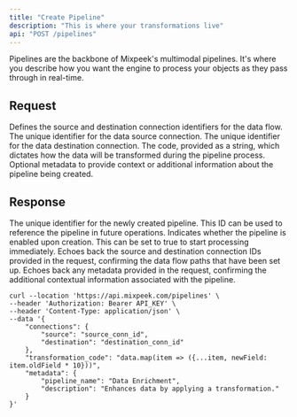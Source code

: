 ```yaml
---
title: "Create Pipeline"
description: "This is where your transformations live"
api: "POST /pipelines"
---
```


Pipelines are the backbone of Mixpeek's multimodal pipelines. It's where you describe how you want the engine to process your objects as they pass through in real-time.

## Request

<ParamField body="connections" type="object" required>
  Defines the source and destination connection identifiers for the data flow.
  <Field name="source" type="string" required>
    The unique identifier for the data source connection.
  </Field>
  <Field name="destination" type="string" required>
    The unique identifier for the data destination connection.
  </Field>
</ParamField>

<ParamField body="transformation_code" type="string" required>
  The code, provided as a string, which dictates how the data will be
  transformed during the pipeline process.
</ParamField>

<ParamField body="metadata" type="object" optional>
  Optional metadata to provide context or additional information about the
  pipeline being created.
</ParamField>

## Response

<ResponseField name="pipeline_id" type="string" required>
  The unique identifier for the newly created pipeline. This ID can be used to
  reference the pipeline in future operations.
</ResponseField>

<ResponseField name="enabled" type="boolean" optional>
  Indicates whether the pipeline is enabled upon creation. This can be set to
  true to start processing immediately.
</ResponseField>

<ResponseField name="connections" type="object" required>
  Echoes back the source and destination connection IDs provided in the request,
  confirming the data flow paths that have been set up.
</ResponseField>

<ResponseField name="metadata" type="object" optional>
  Echoes back any metadata provided in the request, confirming the additional
  contextual information associated with the pipeline.
</ResponseField>

<RequestExample>

```shell Shell
curl --location 'https://api.mixpeek.com/pipelines' \
--header 'Authorization: Bearer API_KEY' \
--header 'Content-Type: application/json' \
--data '{
    "connections": {
        "source": "source_conn_id",
        "destination": "destination_conn_id"
    },
    "transformation_code": "data.map(item => ({...item, newField: item.oldField * 10}))",
    "metadata": {
        "pipeline_name": "Data Enrichment",
        "description": "Enhances data by applying a transformation."
    }
}'
```

</RequestExample>
